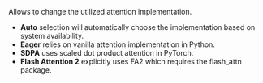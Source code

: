 Allows to change the utilized attention implementation. 

- **Auto** selection will automatically choose the implementation based on system availability.
- **Eager** relies on vanilla attention implementation in Python.
- **SDPA** uses scaled dot product attention in PyTorch.
- **Flash Attention 2** explicitly uses FA2 which requires the flash_attn package.